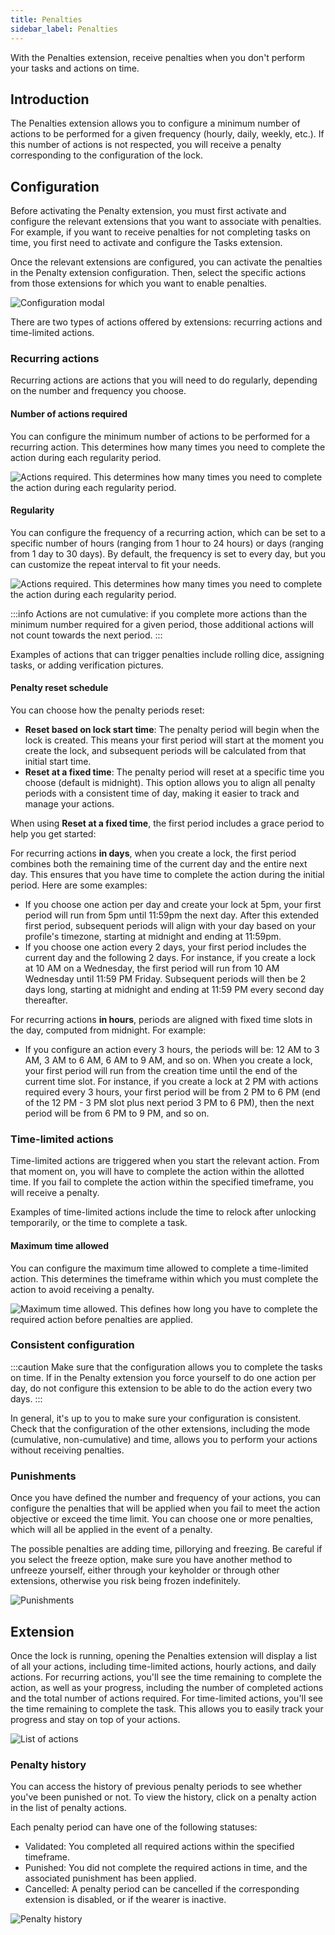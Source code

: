 ```yaml
---
title: Penalties
sidebar_label: Penalties
---
```


With the Penalties extension, receive penalties when you don't perform your tasks and actions on time.

## Introduction

The Penalties extension allows you to configure a minimum number of actions to be performed for a given frequency (hourly, daily, weekly, etc.). If this number of actions is not respected, you will receive a penalty corresponding to the configuration of the lock.

## Configuration

Before activating the Penalty extension, you must first activate and configure the relevant extensions that you want to associate with penalties. For example, if you want to receive penalties for not completing tasks on time, you first need to activate and configure the Tasks extension.

Once the relevant extensions are configured, you can activate the penalties in the Penalty extension configuration. Then, select the specific actions from those extensions for which you want to enable penalties.

![Configuration modal](/img/penalties-config-modal.png)

There are two types of actions offered by extensions: recurring actions and time-limited actions.

### Recurring actions

Recurring actions are actions that you will need to do regularly, depending on the number and frequency you choose.

#### Number of actions required

You can configure the minimum number of actions to be performed for a recurring action. This determines how many times you need to complete the action during each regularity period.

![Actions required. This determines how many times you need to complete the action during each regularity period.](/img/penalties-config-nb-actions-required.png)

#### Regularity

You can configure the frequency of a recurring action, which can be set to a specific number of hours (ranging from 1 hour to 24 hours) or days (ranging from 1 day to 30 days). By default, the frequency is set to every day, but you can customize the repeat interval to fit your needs.

![Actions required. This determines how many times you need to complete the action during each regularity period.](/img/penalties-config-regularity.png)

:::info
Actions are not cumulative: if you complete more actions than the minimum number required for a given period, those additional actions will not count towards the next period.
:::

Examples of actions that can trigger penalties include rolling dice, assigning tasks, or adding verification pictures.

#### Penalty reset schedule

You can choose how the penalty periods reset:

- **Reset based on lock start time**: The penalty period will begin when the lock is created. This means your first period will start at the moment you create the lock, and subsequent periods will be calculated from that initial start time.
- **Reset at a fixed time**: The penalty period will reset at a specific time you choose (default is midnight). This option allows you to align all penalty periods with a consistent time of day, making it easier to track and manage your actions.

When using **Reset at a fixed time**, the first period includes a grace period to help you get started:

For recurring actions **in days**, when you create a lock, the first period combines both the remaining time of the current day and the entire next day. This ensures that you have time to complete the action during the initial period. Here are some examples:
- If you choose one action per day and create your lock at 5pm, your first period will run from 5pm until 11:59pm the next day. After this extended first period, subsequent periods will align with your day based on your profile's timezone, starting at midnight and ending at 11:59pm.
- If you choose one action every 2 days, your first period includes the current day and the following 2 days. For instance, if you create a lock at 10 AM on a Wednesday, the first period will run from 10 AM Wednesday until 11:59 PM Friday. Subsequent periods will then be 2 days long, starting at midnight and ending at 11:59 PM every second day thereafter.

For recurring actions **in hours**, periods are aligned with fixed time slots in the day, computed from midnight. For example:
- If you configure an action every 3 hours, the periods will be: 12 AM to 3 AM, 3 AM to 6 AM, 6 AM to 9 AM, and so on. When you create a lock, your first period will run from the creation time until the end of the current time slot. For instance, if you create a lock at 2 PM with actions required every 3 hours, your first period will be from 2 PM to 6 PM (end of the 12 PM - 3 PM slot plus next period 3 PM to 6 PM), then the next period will be from 6 PM to 9 PM, and so on.

### Time-limited actions

Time-limited actions are triggered when you start the relevant action. From that moment on, you will have to complete the action within the allotted time. If you fail to complete the action within the specified timeframe, you will receive a penalty.

Examples of time-limited actions include the time to relock after unlocking temporarily, or the time to complete a task.

#### Maximum time allowed

You can configure the maximum time allowed to complete a time-limited action. This determines the timeframe within which you must complete the action to avoid receiving a penalty.

![Maximum time allowed. This defines how long you have to complete the required action before penalties are applied.](/img/penalties-config-max-time-allowed.png)


### Consistent configuration

:::caution
Make sure that the configuration allows you to complete the tasks on time. If in the Penalty extension you force yourself to do one action per day, do not configure this extension to be able to do the action every two days.
:::

In general, it's up to you to make sure your configuration is consistent. Check that the configuration of the other extensions, including the mode (cumulative, non-cumulative) and time, allows you to perform your actions without receiving penalties.

### Punishments

Once you have defined the number and frequency of your actions, you can configure the penalties that will be applied when you fail to meet the action objective or exceed the time limit. You can choose one or more penalties, which will all be applied in the event of a penalty.

The possible penalties are adding time, pillorying and freezing. Be careful if you select the freeze option, make sure you have another method to unfreeze yourself, either through your keyholder or through other extensions, otherwise you risk being frozen indefinitely.

![Punishments](/img/penalties-config-punishments.png)

## Extension

Once the lock is running, opening the Penalties extension will display a list of all your actions, including time-limited actions, hourly actions, and daily actions. For recurring actions, you'll see the time remaining to complete the action, as well as your progress, including the number of completed actions and the total number of actions required. For time-limited actions, you'll see the time remaining to complete the task. This allows you to easily track your progress and stay on top of your actions.

![List of actions](/img/penalties-extension-list.png)

### Penalty history

You can access the history of previous penalty periods to see whether you've been punished or not. To view the history, click on a penalty action in the list of penalty actions.

Each penalty period can have one of the following statuses:

- Validated: You completed all required actions within the specified timeframe.
- Punished: You did not complete the required actions in time, and the associated punishment has been applied.
- Cancelled: A penalty period can be cancelled if the corresponding extension is disabled, or if the wearer is inactive.

![Penalty history](/img/penalties-extension-history.png)
